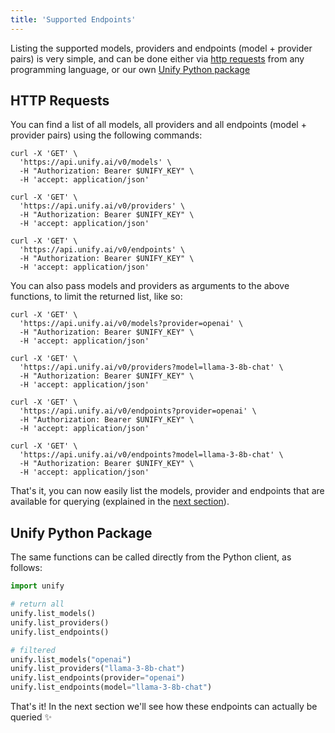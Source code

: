```yaml
---
title: 'Supported Endpoints'
---
```


Listing the supported models, providers and endpoints (model + provider pairs)
is very simple, and can be done either via [http requests](#http-requests) from any
programming language, or our own [Unify Python package](#unify-python-package)

## HTTP Requests

You can find a list of all models, all providers and all endpoints
(model + provider pairs) using the following commands:

```shell
curl -X 'GET' \
  'https://api.unify.ai/v0/models' \
  -H "Authorization: Bearer $UNIFY_KEY" \
  -H 'accept: application/json'
```

```shell
curl -X 'GET' \
  'https://api.unify.ai/v0/providers' \
  -H "Authorization: Bearer $UNIFY_KEY" \
  -H 'accept: application/json'
```

```shell
curl -X 'GET' \
  'https://api.unify.ai/v0/endpoints' \
  -H "Authorization: Bearer $UNIFY_KEY" \
  -H 'accept: application/json'
```

You can also pass models and providers as arguments to the above functions, to limit the
returned list, like so:

```shell
curl -X 'GET' \
  'https://api.unify.ai/v0/models?provider=openai' \
  -H "Authorization: Bearer $UNIFY_KEY" \
  -H 'accept: application/json'
```

```shell
curl -X 'GET' \
  'https://api.unify.ai/v0/providers?model=llama-3-8b-chat' \
  -H "Authorization: Bearer $UNIFY_KEY" \
  -H 'accept: application/json'
```

```shell
curl -X 'GET' \
  'https://api.unify.ai/v0/endpoints?provider=openai' \
  -H "Authorization: Bearer $UNIFY_KEY" \
  -H 'accept: application/json'
```

```shell
curl -X 'GET' \
  'https://api.unify.ai/v0/endpoints?model=llama-3-8b-chat' \
  -H "Authorization: Bearer $UNIFY_KEY" \
  -H 'accept: application/json'
```

That's it, you can now easily list the models, provider and endpoints that are available
for querying (explained in the
[next section](https://docs.unify.ai/universal_api/making_queries)).

## Unify Python Package

The same functions can be called directly from the Python client, as follows:

```python
import unify

# return all
unify.list_models()
unify.list_providers()
unify.list_endpoints()

# filtered
unify.list_models("openai")
unify.list_providers("llama-3-8b-chat")
unify.list_endpoints(provider="openai")
unify.list_endpoints(model="llama-3-8b-chat")
```

That's it! In the next section we'll see how these endpoints can actually be queried ✨